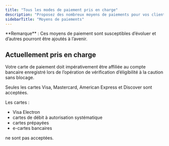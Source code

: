 ```yaml
---
title: "Tous les modes de paiement pris en charge"
description: "Proposez des nombreux moyens de paiements pour vos clients."
sidebarTitle: "Moyens de paiements"
---
```


<Info>
  **Remarque** : Ces moyens de paiement sont susceptibles d’évoluer et d’autres pourront être ajoutés à l’avenir.
</Info>

## Actuellement pris en charge

Votre carte de paiement doit impérativement être affiliée au compte bancaire enregistré lors de l’opération de vérification d’éligibilité à la caution sans blocage.

Seules les cartes Visa, Mastercard, American Express et Discover sont acceptées.

Les cartes : 

- Visa Electron
- cartes de débit à autorisation systématique
- cartes prépayées
- e-cartes bancaires

ne sont pas acceptées.
